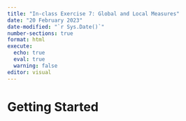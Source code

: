 ```yaml
---
title: "In-class Exercise 7: Global and Local Measures"
date: "20 February 2023"
date-modified: "`r Sys.Date()`"
number-sections: true
format: html
execute: 
  echo: true
  eval: true
  warning: false
editor: visual
---
```


# Getting Started
```r

```






